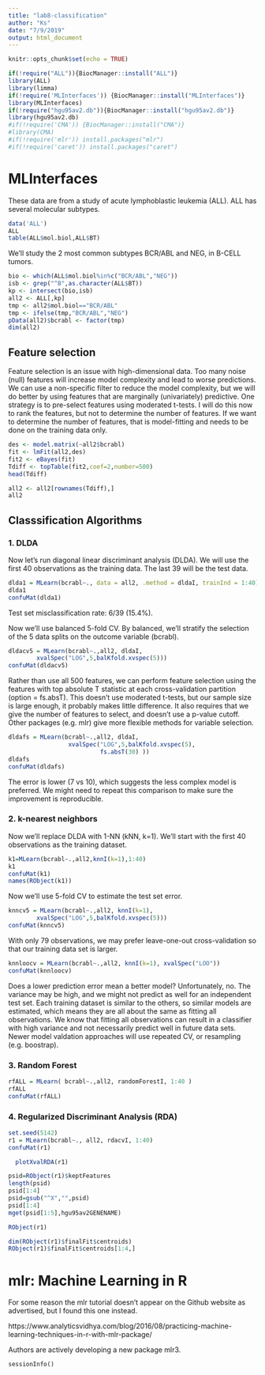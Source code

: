```yaml
---
title: "lab8-classification"
author: "Ks"
date: "7/9/2019"
output: html_document
---
```


```r
knitr::opts_chunk$set(echo = TRUE)
```

```r
if(!require("ALL")){BiocManager::install("ALL")} 
library(ALL)
library(limma)
if(!require('MLInterfaces')) {BiocManager::install("MLInterfaces")}
library(MLInterfaces) 
if(!require("hgu95av2.db")){BiocManager::install("hgu95av2.db")} 
library(hgu95av2.db)
#if(!require('CMA')) {BiocManager::install("CMA")}
#library(CMA)
#if(!require('mlr')) install.packages("mlr")
#if(!require('caret')) install.packages("caret")
```


# MLInterfaces

These data are from a study of acute lymphoblastic leukemia (ALL). ALL has several molecular subtypes. 
```r
data('ALL')
ALL
table(ALL$mol.biol,ALL$BT)
```

We'll study the 2 most common subtypes BCR/ABL and NEG, in B-CELL tumors.
```r
bio <- which(ALL$mol.biol%in%c("BCR/ABL","NEG"))
isb <- grep("^B",as.character(ALL$BT))
kp <- intersect(bio,isb)
all2 <- ALL[,kp]
tmp <- all2$mol.biol=="BCR/ABL"
tmp <- ifelse(tmp,"BCR/ABL","NEG")
pData(all2)$bcrabl <- factor(tmp)
dim(all2)
```

## Feature selection

Feature selection is an issue with high-dimensional data. Too many noise (null) features will increase model complexity and lead to worse predictions. We can use a non-specific filter to reduce the model complexity, but we will do better by using features that are marginally (univariately) predictive. One strategy is to pre-select features using moderated t-tests. I will do this now to rank the features, but not to determine the number of features.  If we want to determine the number of features, that is model-fitting and needs to be done on the training data only.

```r
des <- model.matrix(~all2$bcrabl)
fit <- lmFit(all2,des)
fit2 <- eBayes(fit)
Tdiff <- topTable(fit2,coef=2,number=500)
head(Tdiff)
```


```r
all2 <- all2[rownames(Tdiff),]
all2
```

## Classsification Algorithms

### 1. DLDA 

Now let's run diagonal linear discriminant analysis (DLDA). We will use the first 40 observations as the training data. The last 39 will be the test data.
```r
dlda1 = MLearn(bcrabl~., data = all2, .method = dldaI, trainInd = 1:40)
dlda1
confuMat(dlda1)
```

Test set misclassification rate:  6/39 (15.4\%).

Now we'll use balanced 5-fold CV. By balanced, we'll stratify the selection of the 5 data splits on the outcome variable (bcrabl).

```r
dldacv5 = MLearn(bcrabl~.,all2, dldaI,
		xvalSpec("LOG",5,balKfold.xvspec(5)))
confuMat(dldacv5)
```



Rather than use all 500 features, we can perform feature selection using the features with top absolute T statistic at each cross-validation partition (option = fs.absT).  This doesn't use moderated t-tests, but our sample size is large enough, it probably makes little difference.  It also requires that we give the number of features to select, and doesn't use a p-value cutoff. Other packages (e.g. mlr) give more flexible methods for variable selection.

```r
dldafs = MLearn(bcrabl~.,all2, dldaI,
                 xvalSpec("LOG",5,balKfold.xvspec(5),
                          fs.absT(30) ))
dldafs
confuMat(dldafs)
```

The error is lower (7 vs 10), which suggests the less complex model is preferred. We might need to repeat this comparison to make sure the improvement is reproducible.

### 2. k-nearest neighbors

Now we'll replace DLDA with 1-NN (kNN, k=1). We'll start with the first 40 observations as the training dataset.

```r
k1=MLearn(bcrabl~.,all2,knnI(k=1),1:40)
k1
confuMat(k1)
names(RObject(k1))
```

Now we'll use 5-fold CV to estimate the test set error.
```r
knncv5 = MLearn(bcrabl~.,all2, knnI(k=1),
		xvalSpec("LOG",5,balKfold.xvspec(5)))
confuMat(knncv5)
```

With only 79 observations, we may prefer leave-one-out cross-validation so that our training data set is larger.

```r
knnloocv = MLearn(bcrabl~.,all2, knnI(k=1),	xvalSpec("LOO"))
confuMat(knnloocv)
```

Does a lower prediction error mean a better model?  Unfortunately, no. The variance may be high, and we might not predict as well for an independent test set. Each training dataset is similar to the others, so similar models are estimated, which means they are all about the same as fitting all observations. We know that fitting all observations can result in a classifier with high variance and not necessarily predict well in future data sets. Newer model valdation approaches will use repeated CV, or resampling (e.g. boostrap).

### 3. Random Forest

```r
rfALL = MLearn( bcrabl~.,all2, randomForestI, 1:40 )
rfALL
confuMat(rfALL)
```

### 4. Regularized Discriminant Analysis (RDA)

```r
set.seed(5142)
r1 = MLearn(bcrabl~., all2, rdacvI, 1:40)
confuMat(r1)
```

```r
  plotXvalRDA(r1)  
```


```r
psid=RObject(r1)$keptFeatures
length(psid)
psid[1:4]
psid=gsub("^X","",psid)
psid[1:4]
mget(psid[1:5],hgu95av2GENENAME)
```

```r
RObject(r1)
```

```r
dim(RObject(r1)$finalFit$centroids)
RObject(r1)$finalFit$centroids[1:4,]
```

# mlr: Machine Learning in R

For some reason the mlr tutorial doesn't appear on the Github website as advertised, but I found this one instead.

https://www.analyticsvidhya.com/blog/2016/08/practicing-machine-learning-techniques-in-r-with-mlr-package/

Authors are actively developing a new package mlr3. 

```sessioninfo
sessionInfo()
```


